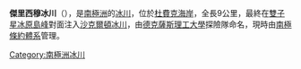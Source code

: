 {{Unreferenced|time=2015-05-28T15:19:54+00:00}}
{{coord|84|42|S|177|3|W|source:GNIS|display=title}}
'''傑里西穆冰川'''（{{lang-en|Gerasimou Glacier}}），是[[南極洲|南極洲]]的[[冰川|冰川]]，位於[[杜費克海岸|杜費克海岸]]，全長9公里，最終在[[雙子星冰原島峰_(杜費克海岸)|雙子星冰原島峰]]對面注入[[沙克爾頓冰川|沙克爾頓冰川]]，由[[德克薩斯理工大學|德克薩斯理工大學]]探險隊命名，現時由[[南極條約體系|南極條約體系]]管理。

{{DEFAULTSORT:Gerasimou Glacier}}
[[Category:南極洲冰川|Category:南極洲冰川]]


{{DufekCoast-geo-stub}}